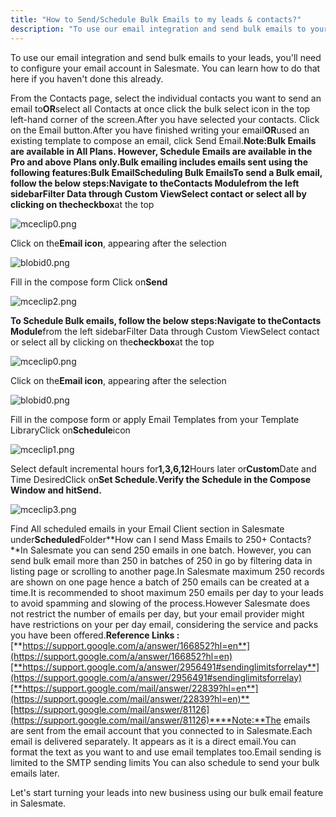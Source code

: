 ```yaml
---
title: "How to Send/Schedule Bulk Emails to my leads & contacts?"
description: "To use our email integration and send bulk emails to your leads, you'll need to configure your email account in Salesmate. You can learn how to do tha..."
---
```


To use our email integration and send bulk emails to your leads, you'll need to configure your email account in Salesmate. You can learn how to do that here if you haven't done this already.

From the Contacts page, select the individual contacts you want to send an email to**OR**select all Contacts at once click the bulk select icon in the top left-hand corner of the screen.After you have selected your contacts. Click on the Email button.After you have finished writing your email**OR**used an existing template to compose an email, click Send Email.**Note:**Bulk Emails are available in All Plans. However, Schedule Emails are available in the Pro and above Plans only.**Bulk emailing includes emails sent using the following features:**Bulk EmailScheduling Bulk Emails**To send a Bulk email, follow the below steps:**Navigate to the**Contacts Module**from the left sidebarFilter Data through Custom ViewSelect contact or select all by clicking on the**checkbox**at the top

![mceclip0.png](./images/mceclip0-5.png)

Click on the**Email icon**, appearing after the selection

![blobid0.png](./images/blobid0.png)

Fill in the compose form Click on**Send**

![mceclip2.png](./images/mceclip2-2.png)

**To Schedule Bulk emails, follow the below steps:**Navigate to the**Contacts Module**from the left sidebarFilter Data through Custom ViewSelect contact or select all by clicking on the**checkbox**at the top

![mceclip0.png](./images/mceclip0-5.png)

Click on the**Email icon**, appearing after the selection

![blobid0.png](./images/blobid0.png)

Fill in the compose form or apply Email Templates from your Template LibraryClick on**Schedule**icon

![mceclip1.png](./images/mceclip1-4.png)

Select default incremental hours for**1,3,6,12**Hours later or**Custom**Date and Time DesiredClick on**Set Schedule.**Verify the Schedule in the Compose Window and hit**Send.**

![mceclip3.png](./images/mceclip3-2.png)

Find All scheduled emails in your Email Client section in Salesmate under**Scheduled**Folder**How can I send Mass Emails to 250+ Contacts?**In Salesmate you can send 250 emails in one batch. However, you can send bulk email more than 250 in batches of 250 in go by filtering data in listing page or scrolling to another page.In Salesmate maximum 250 records are shown on one page hence a batch of 250 emails can be created at a time.It is recommended to shoot maximum 250 emails per day to your leads to avoid spamming and slowing of the process.However Salesmate does not restrict the number of emails per day, but your email provider might have restrictions on your per day email, considering the service and packs you have been offered.**Reference Links :**[**https://support.google.com/a/answer/166852?hl=en**](https://support.google.com/a/answer/166852?hl=en)[**https://support.google.com/a/answer/2956491#sendinglimitsforrelay**](https://support.google.com/a/answer/2956491#sendinglimitsforrelay)[**https://support.google.com/mail/answer/22839?hl=en**](https://support.google.com/mail/answer/22839?hl=en)**[https://support.google.com/mail/answer/81126](https://support.google.com/mail/answer/81126)****Note:**The emails are sent from the email account that you connected to in Salesmate.Each email is delivered separately. It appears as it is a direct email.You can format the text as you want to and use email templates too.Email sending is limited to the SMTP sending limits You can also schedule to send your bulk emails later.

Let's start turning your leads into new business using our bulk email feature in Salesmate.

